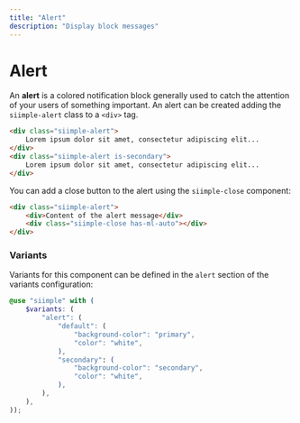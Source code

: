 ```yaml
---
title: "Alert"
description: "Display block messages"
---
```


# Alert

An **alert** is a colored notification block generally used to catch the attention of your users of something important. An alert can be created adding the `siimple-alert` class to a `<div>` tag.

```html live=true
<div class="siimple-alert">
    Lorem ipsum dolor sit amet, consectetur adipiscing elit...
</div>
<div class="siimple-alert is-secondary">
    Lorem ipsum dolor sit amet, consectetur adipiscing elit...
</div>
```

You can add a close button to the alert using the `siimple-close` component:

```html live=true
<div class="siimple-alert">
    <div>Content of the alert message</div>
    <div class="siimple-close has-ml-auto"></div>
</div>
```

### Variants

Variants for this component can be defined in the `alert` section of the variants configuration:

```scss
@use "siimple" with (
    $variants: (
        "alert": (
            "default": (
                "background-color": "primary",
                "color": "white",
            ),
            "secondary": (
                "background-color": "secondary",
                "color": "white",
            ),
        ),
    ),
));
```

